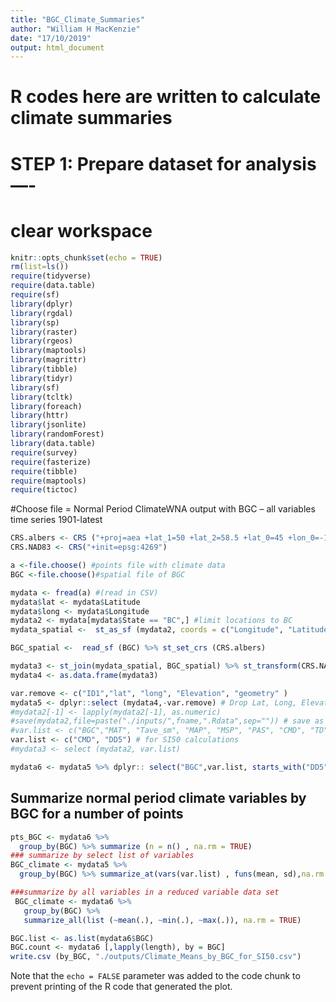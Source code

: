 ```yaml
---
title: "BGC_Climate_Summaries"
author: "William H MacKenzie"
date: "17/10/2019"
output: html_document
---
```

# R codes here are written to calculate climate summaries


# STEP 1: Prepare dataset for analysis----
# clear workspace
```r
knitr::opts_chunk$set(echo = TRUE)
rm(list=ls())
require(tidyverse)
require(data.table)
require(sf)
library(dplyr)
library(rgdal)
library(sp)
library(raster)
library(rgeos)
library(maptools)
library(magrittr)
library(tibble)
library(tidyr)
library(sf)
library(tcltk)
library(foreach)
library(httr)
library(jsonlite)
library(randomForest)
library(data.table)
require(survey)
require(fasterize)
require(tibble)
require(maptools)
require(tictoc)
```

#Choose file = Normal Period ClimateWNA output with BGC
-- all variables time series 1901-latest

```r
CRS.albers <- CRS ("+proj=aea +lat_1=50 +lat_2=58.5 +lat_0=45 +lon_0=-126 +x_0=1000000 +y_0=0 +datum=NAD83 +units=m +no_defs")
CRS.NAD83 <- CRS("+init=epsg:4269")

a <-file.choose() #points file with climate data
BGC <-file.choose()#spatial file of BGC

mydata <- fread(a) #(read in CSV)
mydata$lat <- mydata$Latitude
mydata$long <- mydata$Longitude
mydata2 <- mydata[mydata$State == "BC",] #limit locations to BC
mydata_spatial <-  st_as_sf (mydata2, coords = c("Longitude", "Latitude"), crs = CRS.NAD83) %>% st_transform(CRS.albers)

BGC_spatial <-  read_sf (BGC) %>% st_set_crs (CRS.albers)

mydata3 <- st_join(mydata_spatial, BGC_spatial) %>% st_transform(CRS.NAD83)### add BGC variables to climate data
mydata4 <- as.data.frame(mydata3)

var.remove <- c("ID1","lat", "long", "Elevation", "geometry" )
mydata5 <- dplyr::select (mydata4,-var.remove) # Drop Lat, Long, Elevation
#mydata2[-1] <- lapply(mydata2[-1], as.numeric)
#save(mydata2,file=paste("./inputs/",fname,".Rdata",sep="")) # save as an RDA for future applications
#var.list <- c("BGC","MAT", "Tave_sm", "MAP", "MSP", "PAS", "CMD", "TD" ) # for BGC subzone designation
var.list <- c("CMD", "DD5") # for SI50 calculations
#mydata3 <- select (mydata2, var.list) 

mydata6 <- mydata5 %>% dplyr:: select("BGC",var.list, starts_with("DD5"), starts_with("DD18"), starts_with("Tmax")) %>% drop_na()

```

## Summarize normal period climate variables by BGC for a number of points

```r
pts_BGC <- mydata6 %>% 
  group_by(BGC) %>% summarize (n = n() , na.rm = TRUE)
### summarize by select list of variables
BGC_climate <- mydata5 %>% 
  group_by(BGC) %>% summarize_at(vars(var.list) , funs(mean, sd),na.rm = TRUE)

###summarize by all variables in a reduced variable data set
 BGC_climate <- mydata6 %>% 
   group_by(BGC) %>%
   summarize_all(list (~mean(.), ~min(.), ~max(.)), na.rm = TRUE)

BGC.list <- as.list(mydata6$BGC)
BGC.count <- mydata6 [,lapply(length), by = BGC]
write.csv (by_BGC, "./outputs/Climate_Means_by_BGC_for_SI50.csv")
```

Note that the `echo = FALSE` parameter was added to the code chunk to prevent printing of the R code that generated the plot.
